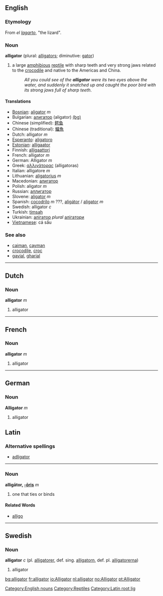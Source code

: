 {{Wikipedia}}

==English==
=== Etymology ===
From {{Sp.}} ''el [[lagarto]]'', "the lizard".

===Noun===
[[Category:English nouns]]
[[Category:Reptiles]]
'''alligator''' (plural: [[alligators]]; diminutive: [[gator]])

#a large [[amphibious]] [[reptile]] with sharp teeth and very strong jaws related to the [[crocodile]] and native to the Americas and China.
#:''All you could see of the '''alligator''' were its two eyes above the water, and suddenly it snatched up and caught the poor bird with its strong jaws full of sharp teeth''.

====Translations====
*[[Bosnian]]: [[aligator]] ''m''
*Bulgarian: [[алигатор]] (aligator) [[:bg:алигатор|(bg)]]
*Chinese (simplified): [[鳄鱼]]
*Chinese (traditional): [[鱷魚]]
*Dutch: alligator ''m''
*[[Esperanto]]: [[aligatoro]]
*[[Estonian]]: [[alligaator]]
*Finnish: [[alligaattori]]
*French: alligator ''m''
*German: Alligator ''m''
*Greek: [[αλλιγάτορας]] (alligatoras)
*Italian: alligatore ''m''
*Lithuanian: [[aligatorius]] ''m''
*Macedonian: [[алигатор]]
*Polish: aligator ''m''
*Russian: [[аллигатор]]
*Slovene: [[aligator]] ''m''
*Spanish: [[cocodrilo]] ''m'' ???, [[aligátor]] / [[aligator]] ''m''
*Swedish: alligator ''c''
*Turkish: [[timsah]]
*Ukrainian: [[алiгатор]] ''plural'' [[алiгатори]]
*[[Vietnamese]]: cá sấu

===See also===
*[[caiman]], [[cayman]]
*[[crocodile]], [[croc]]
*[[gavial]], [[gharial]]
----
==Dutch==
===Noun===
'''alligator''' ''m''

#alligator
----
==French==
===Noun===
'''alligator''' ''m''

#alligator
----
==German==
===Noun===
'''Alligator''' ''m''

#alligator

==Latin==
===Alternative spellings===
*[[adligator]]
----
===Noun===
[[Category:Latin root lig]]
'''alligātor, [[Wiktionary Appendix:Latin third declension|-ōris]]''' ''m'' 

#one that ties or binds

====Related Words====
*[[alligo]]
----
==Swedish==
===Noun===
'''alligator''' ''c'' (pl. [[alligatorer]], def. sing. [[alligatorn]], def. pl. [[alligatorerna]])

#alligator

[[bg:alligator]]
[[fr:alligator]]
[[io:Alligator]]
[[nl:alligator]]
[[no:Alligator]]
[[pt:Alligator]]